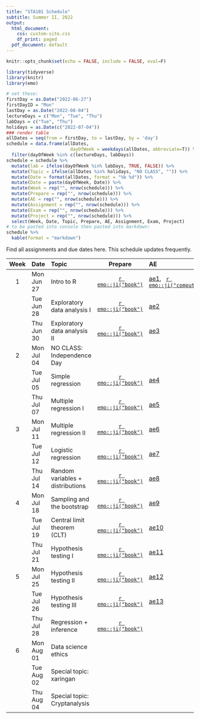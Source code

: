 ```yaml
---
title: "STA101 Schedule"
subtitle: Summer II, 2022
output:
  html_document:
    css: custom-site.css
    df_print: paged
  pdf_document: default
---
```



```r
knitr::opts_chunk$set(echo = FALSE, include = FALSE, eval=F)
```

```r
library(tidyverse)
library(knitr)
library(emo)
```

```r
# set these:
firstDay = as.Date("2022-06-27")
firstDayID = "Mon"
lastDay = as.Date("2022-08-04")
lectureDays = c("Mon", "Tue", "Thu")
labDays = c("Tue", "Thu")
holidays = as.Date(c("2022-07-04"))
### render table
allDates = seq(from = firstDay, to = lastDay, by = 'day')
schedule = data.frame(allDates,
                        dayOfWeek = weekdays(allDates, abbreviate=T)) %>%
  filter(dayOfWeek %in% c(lectureDays, labDays))
schedule = schedule %>%
  mutate(lab = ifelse(dayOfWeek %in% labDays, TRUE, FALSE)) %>%
  mutate(Topic = ifelse(allDates %in% holidays, "NO CLASS", "")) %>%
  mutate(Date = format(allDates, format = "%b %d")) %>%
  mutate(Date = paste(dayOfWeek, Date)) %>%
  mutate(Week = rep("", nrow(schedule))) %>%
  mutate(Prepare = rep("", nrow(schedule))) %>%
  mutate(AE = rep("", nrow(schedule))) %>%
  mutate(Assignment = rep("", nrow(schedule))) %>%
  mutate(Exam = rep("", nrow(schedule))) %>%
  mutate(Project = rep("", nrow(schedule))) %>%
  select(Week, Date, Topic, Prepare, AE, Assignment, Exam, Project)
# to be pasted into console then pasted into markdown:
schedule %>%
  kable(format = "markdown")
```

Find all assignments and due dates here. This schedule updates frequently. 

|Week |Date       |Topic    |Prepare |AE |Lab |Exam |Project |
|:--:|:-----|:--------------|:---:|:----|:----------|:----|:-------|
|   1  |Mon Jun 27 |  Intro to R       |  [`r emo::ji("book")`](/prepare/week-1)     |[ae1](/static/appex/ae1.html), \ \ [`r emo::ji("computer")`](/static/slides/day01.html)    |           |     |        |
|     |Tue Jun 28 |  Exploratory data analysis I       | [`r emo::ji("book")`](/prepare/week-1)     | [ae2](/static/appex/ae2.html) | [lab 1](/static/labs/lab01.html), \ \ [`r emo::ji("computer")`](/static/slides/lab-01-slides.html)             |     |        |
|     |Thu Jun 30 |  Exploratory data analysis II       | [`r emo::ji("book")`](/prepare/week-1)        | [ae3](/static/appex/ae3.html) | [lab 2](/static/labs/lab02.html)             |     |        |
|  2   |Mon Jul 04 |NO CLASS: Independence Day |        |   |           |     |        |
|     |Tue Jul 05 | Simple regression        | [`r emo::ji("book")`](/prepare/week-2)    | [ae4](/static/appex/ae4.html) | [lab 3](/static/labs/lab03.html)            |     |        |
|     |Thu Jul 07 | Multiple regression I       | [`r emo::ji("book")`](/prepare/week-2)       | [ae5](/static/appex/ae5.html) | No lab: exam released           |  [exam 1](/static/exams/exam01.html)   |        |
|  3   |Mon Jul 11 | Multiple regression II       | [`r emo::ji("book")`](/prepare/week-3)   | [ae6](/static/appex/ae6.html)   |           |  exam 1 due   |        |
|     |Tue Jul 12 | Logistic regression         | [`r emo::ji("book")`](/prepare/week-3)   | [ae7](/static/appex/ae7.html)  |  Regression project: workday         |      |  [Regression project](/projects/regression-project)      |
|     |Thu Jul 14 | Random variables + distributions      | [`r emo::ji("book")`](/prepare/week-3) | [ae8](/static/appex/ae8.html) | [lab 4](/static/labs/lab04.html)              |     |        |
|  4   |Mon Jul 18 | Sampling and the bootstrap        | [`r emo::ji("book")`](/prepare/week-4)       | [ae9](/static/appex/ae9.html)  |           |     |        |
|     |Tue Jul 19 | Central limit theorem (CLT)    | [`r emo::ji("book")`](/prepare/week-4)       | [ae10](/static/appex/ae10.html) | Lab cancelled: work on project              |     |        |
|     |Thu Jul 21 | Hypothesis testing I        |  [`r emo::ji("book")`](/prepare/week-4)      | [ae11](/static/appex/ae11.html) | No lab: exam released             |  [exam 2](/static/exams/exam02.html)   |        |
|  5   |Mon Jul 25 | Hypothesis testing II        | [`r emo::ji("book")`](/prepare/week-5)        | [ae12](/static/appex/ae12.html)  |           |  exam 2 due    |     [Final project](/projects/final-project) |
|     |Tue Jul 26 | Hypothesis testing III      | [`r emo::ji("book")`](/prepare/week-5)        | [ae13](/static/appex/ae13.html)  | [lab 5](/static/labs/lab05.html)              |     |        |
|     |Thu Jul 28 | Regression + inference       |  [`r emo::ji("book")`](/prepare/week-5)       |  | [lab 6](/static/labs/lab06.html)             |     |        |
|  6   |Mon Aug 01 | Data science ethics         |        |   |           |     |        |
|     |Tue Aug 02 | Special topic: xaringan       |        | | Final project: peer-review           |     |        |
|     |Thu Aug 04 | Special topic: Cryptanalysis       |        | | Final project: workday             |     |        |